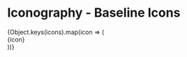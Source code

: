 
<Meta title="Components/Icon/All Baseline Icons" />

# Iconography - Baseline Icons

<div className="all-icons">
{Object.keys(icons).map(icon => (<div className="icon-wrapper"><Icon iconName={icon} size="32"/> <span>{icon}</span></div>))}
</div>
<style>
  {`
  .all-icons{
    margin-top: 24px;
    width: 100%;
    display: flex;
    flex-wrap: wrap;

  .icon-wrapper{
    width: calc(33% - 10px);
    margin-bottom: 20px;
    margin-right: 10px;
    display: flex;
    align-items: center;

  .icon{
    margin-right: 4px;
  `}
</style>